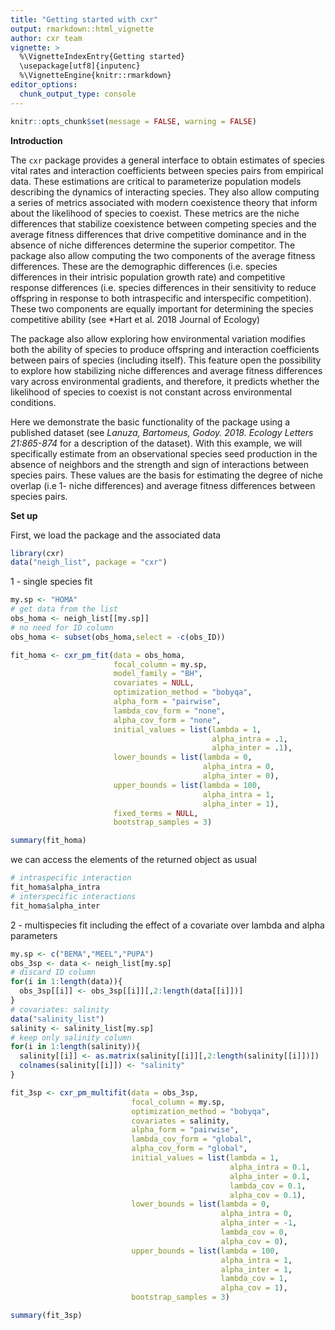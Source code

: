 ```yaml
---
title: "Getting started with cxr"
output: rmarkdown::html_vignette
author: cxr team
vignette: >
  %\VignetteIndexEntry{Getting started}
  \usepackage[utf8]{inputenc}
  %\VignetteEngine{knitr::rmarkdown}
editor_options: 
  chunk_output_type: console
---
```


```r
knitr::opts_chunk$set(message = FALSE, warning = FALSE)
```

**Introduction**

The `cxr` package provides a general interface to obtain estimates of species vital rates and interaction coefficients between species pairs from empirical data. These estimations are critical to parameterize population models describing the dynamics of interacting species. They also allow computing a series of metrics associated with modern coexistence theory that inform about the likelihood of species to coexist. These metrics are the niche differences that stabilize coexistence between competing species and the average fitness differences that drive competitive dominance and in the absence of niche differences determine the superior competitor. The package also allow computing the two components of the average fitness differences. These are the demographic differences (i.e. species differences in their intrisic population growth rate) and competitive response differences (i.e. species differences in their sensitivity to reduce offspring in response to both intraspecific and interspecific competition). These two components are equally important for determining the species competitive ability (see *Hart et al. 2018 Journal of Ecology)

The package also allow exploring how environmental variation modifies both the ability of species to produce offspring and interaction coefficients between pairs of species (including itself). This feature open the possibility to explore how stabilizing niche differences and average fitness differences vary across environmental gradients, and therefore, it predicts whether the likelihood of species to coexist is not constant across environmental conditions.  

Here we demonstrate the basic functionality of the package using a published dataset (see *Lanuza, Bartomeus, Godoy. 2018. Ecology Letters 21:865-874* for a description of the dataset). With this example, we will specifically estimate from an observational species seed production in the absence of neighbors and the strength and sign of interactions between species pairs. These values are the basis for estimating the degree of niche overlap (i.e 1- niche differences) and average fitness differences between species pairs.  

**Set up**

First, we load the package and the associated data

```r
library(cxr)
data("neigh_list", package = "cxr")
```

1 - single species fit

```r
my.sp <- "HOMA"
# get data from the list
obs_homa <- neigh_list[[my.sp]]
# no need for ID column
obs_homa <- subset(obs_homa,select = -c(obs_ID))
```

```r
fit_homa <- cxr_pm_fit(data = obs_homa,
                       focal_column = my.sp,
                       model_family = "BH",
                       covariates = NULL,
                       optimization_method = "bobyqa",
                       alpha_form = "pairwise",
                       lambda_cov_form = "none",
                       alpha_cov_form = "none",
                       initial_values = list(lambda = 1,
                                             alpha_intra = .1,
                                             alpha_inter = .1),
                       lower_bounds = list(lambda = 0,
                                           alpha_intra = 0,
                                           alpha_inter = 0),
                       upper_bounds = list(lambda = 100,
                                           alpha_intra = 1,
                                           alpha_inter = 1),
                       fixed_terms = NULL,
                       bootstrap_samples = 3)
```

```r
summary(fit_homa)
```

we can access the elements of the returned object as usual

```r
# intraspecific interaction
fit_homa$alpha_intra
# interspecific interactions
fit_homa$alpha_inter
```

2 - multispecies fit including the effect of a covariate over lambda and alpha parameters

```r
my.sp <- c("BEMA","MEEL","PUPA")
obs_3sp <- data <- neigh_list[my.sp]
# discard ID column
for(i in 1:length(data)){
  obs_3sp[[i]] <- obs_3sp[[i]][,2:length(data[[i]])]
}
# covariates: salinity
data("salinity_list")
salinity <- salinity_list[my.sp]
# keep only salinity column
for(i in 1:length(salinity)){
  salinity[[i]] <- as.matrix(salinity[[i]][,2:length(salinity[[i]])])
  colnames(salinity[[i]]) <- "salinity"
}
```

```r
fit_3sp <- cxr_pm_multifit(data = obs_3sp,
                           focal_column = my.sp,
                           optimization_method = "bobyqa",
                           covariates = salinity,
                           alpha_form = "pairwise",
                           lambda_cov_form = "global",
                           alpha_cov_form = "global",
                           initial_values = list(lambda = 1,
                                                 alpha_intra = 0.1,
                                                 alpha_inter = 0.1,
                                                 lambda_cov = 0.1,
                                                 alpha_cov = 0.1),
                           lower_bounds = list(lambda = 0,
                                               alpha_intra = 0,
                                               alpha_inter = -1,
                                               lambda_cov = 0,
                                               alpha_cov = 0),
                           upper_bounds = list(lambda = 100,
                                               alpha_intra = 1,
                                               alpha_inter = 1,
                                               lambda_cov = 1,
                                               alpha_cov = 1),
                           bootstrap_samples = 3)
```

```r
summary(fit_3sp)
```









